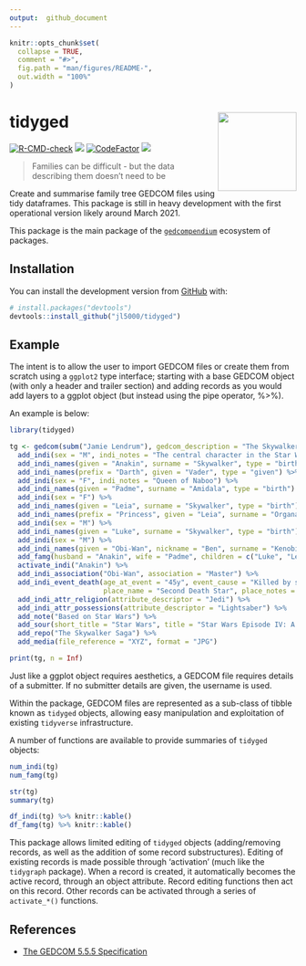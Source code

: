 ```yaml
---
output:  github_document
---
```


<!-- README.md is generated from README.Rmd. Please edit that file -->

```r
knitr::opts_chunk$set(
  collapse = TRUE,
  comment = "#>",
  fig.path = "man/figures/README-",
  out.width = "100%"
)
```

# tidyged <img src='man/figures/logo.png' align="right" height="138" />

<!-- badges: start -->
[![R-CMD-check](https://github.com/jl5000/tidyged/workflows/R-CMD-check/badge.svg)](https://github.com/jl5000/tidyged/actions)
[![](https://codecov.io/gh/jl5000/tidyged/branch/master/graph/badge.svg)](https://codecov.io/gh/jl5000/tidyged)
[![CodeFactor](https://www.codefactor.io/repository/github/jl5000/tidyged/badge)](https://www.codefactor.io/repository/github/jl5000/tidyged)
[![](https://img.shields.io/badge/lifecycle-maturing-blue.svg)](https://www.tidyverse.org/lifecycle/#maturing)
<!-- badges: end -->

> Families can be difficult - but the data describing them doesn't need to be

Create and summarise family tree GEDCOM files using tidy dataframes. This package is still in heavy development with the first operational version likely around March 2021.

This package is the main package of the [`gedcompendium`](https://github.com/jl5000/gedcompendium) ecosystem of packages.

## Installation

You can install the development version from [GitHub](https://github.com/) with:

``` r
# install.packages("devtools")
devtools::install_github("jl5000/tidyged")
```

## Example

The intent is to allow the user to import GEDCOM files or create them from scratch using a `ggplot2` type interface; starting with a base GEDCOM object (with only a header and trailer section) and adding records as you would add layers to a ggplot object (but instead using the pipe operator, %>%).

An example is below:

```r
library(tidyged)

tg <- gedcom(subm("Jamie Lendrum"), gedcom_description = "The Skywalker family", gedcom_copyright = "None") %>%
  add_indi(sex = "M", indi_notes = "The central character in the Star Wars Skywalker Saga") %>%
  add_indi_names(given = "Anakin", surname = "Skywalker", type = "birth") %>%
  add_indi_names(prefix = "Darth", given = "Vader", type = "given") %>%
  add_indi(sex = "F", indi_notes = "Queen of Naboo") %>%
  add_indi_names(given = "Padme", surname = "Amidala", type = "birth") %>% 
  add_indi(sex = "F") %>% 
  add_indi_names(given = "Leia", surname = "Skywalker", type = "birth") %>%
  add_indi_names(prefix = "Princess", given = "Leia", surname = "Organa", type = "adoptive") %>% 
  add_indi(sex = "M") %>%
  add_indi_names(given = "Luke", surname = "Skywalker", type = "birth") %>% 
  add_indi(sex = "M") %>% 
  add_indi_names(given = "Obi-Wan", nickname = "Ben", surname = "Kenobi", type = "birth") %>% 
  add_famg(husband = "Anakin", wife = "Padme", children = c("Luke", "Leia")) %>%
  activate_indi("Anakin") %>% 
  add_indi_association("Obi-Wan", association = "Master") %>% 
  add_indi_event_death(age_at_event = "45y", event_cause = "Killed by son Luke",
                       place_name = "Second Death Star", place_notes = "Orbiting Endor System") %>% 
  add_indi_attr_religion(attribute_descriptor = "Jedi") %>% 
  add_indi_attr_possessions(attribute_descriptor = "Lightsaber") %>%
  add_note("Based on Star Wars") %>% 
  add_sour(short_title = "Star Wars", title = "Star Wars Episode IV: A New Hope") %>% 
  add_repo("The Skywalker Saga") %>% 
  add_media(file_reference = "XYZ", format = "JPG")

print(tg, n = Inf)
```


Just like a ggplot object requires aesthetics, a GEDCOM file requires details of a submitter. If no submitter details are given, the username is used.

Within the package, GEDCOM files are represented as a sub-class of tibble known as `tidyged` objects, allowing easy manipulation and exploitation of existing `tidyverse` infrastructure.

A number of functions are available to provide summaries of `tidyged` objects:

```r
num_indi(tg)
num_famg(tg)

str(tg)
summary(tg)

df_indi(tg) %>% knitr::kable()
df_famg(tg) %>% knitr::kable()
```

This package allows limited editing of `tidyged` objects (adding/removing records, as well as the addition of some record substructures). Editing of existing records is made possible through 'activation' (much like the `tidygraph` package). When a record is created, it automatically becomes the active record, through an object attribute. Record editing functions then act on this record. Other records can be activated through a series of `activate_*()` functions.

## References

* [The GEDCOM 5.5.5 Specification](https://www.gedcom.org/gedcom.html)
